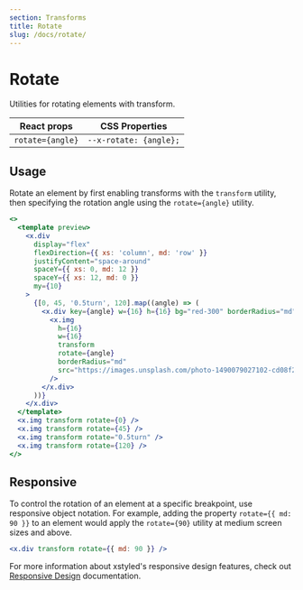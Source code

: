 ```yaml
---
section: Transforms
title: Rotate
slug: /docs/rotate/
---
```


# Rotate

Utilities for rotating elements with transform.

<carbon-ad />

| React props      | CSS Properties         |
| ---------------- | ---------------------- |
| `rotate={angle}` | `--x-rotate: {angle};` |

## Usage

Rotate an element by first enabling transforms with the `transform` utility, then specifying the rotation angle using the `rotate={angle}` utility.

```jsx preview color=red
<>
  <template preview>
    <x.div
      display="flex"
      flexDirection={{ xs: 'column', md: 'row' }}
      justifyContent="space-around"
      spaceY={{ xs: 0, md: 12 }}
      spaceY={{ xs: 12, md: 0 }}
      my={10}
    >
      {[0, 45, '0.5turn', 120].map((angle) => (
        <x.div key={angle} w={16} h={16} bg="red-300" borderRadius="md">
          <x.img
            h={16}
            w={16}
            transform
            rotate={angle}
            borderRadius="md"
            src="https://images.unsplash.com/photo-1490079027102-cd08f2308c73?ixlib=rb-1.2.1&ixid=MXwxMjA3fDB8MHxwaG90by1wYWdlfHx8fGVufDB8fHw%3D&auto=format&fit=crop&w=285&h=285&q=80"
          />
        </x.div>
      ))}
    </x.div>
  </template>
  <x.img transform rotate={0} />
  <x.img transform rotate={45} />
  <x.img transform rotate="0.5turn" />
  <x.img transform rotate={120} />
</>
```

## Responsive

To control the rotation of an element at a specific breakpoint, use responsive object notation. For example, adding the property `rotate={{ md: 90 }}` to an element would apply the `rotate={90}` utility at medium screen sizes and above.

```jsx
<x.div transform rotate={{ md: 90 }} />
```

For more information about xstyled's responsive design features, check out [Responsive Design](/docs/responsive-design/) documentation.
